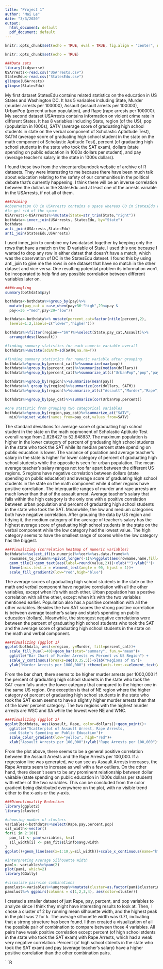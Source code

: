 ```yaml
---
title: "Project 1"
author: "Mai Le"
date: "3/3/2020"
output:
  html_document: default
  pdf_document: default
---
```


```r
knitr::opts_chunk$set(echo = TRUE, eval = TRUE, fig.align = "center", warning = F, message = F, R.options=list(max.print=100))
```

```r
knitr::opts_chunk$set(echo = TRUE)
```

```r
###Data sets
library(tidyverse)
USArrests<-read.csv("USArrests.csv")
StatesEdu<-read.csv("StatesEdu.csv")
glimpse(USArrests)
glimpse(StatesEdu)
```
My first dataset StatesEdu contains related statistics on the education in US States and Washington DC. It has 5 variables including State, Murder (murder arrests per 100000), Assault (assault arrests per 100000), UrbanPop (percent urban population), and Rape (rape arrests per 100000). My second dataset USArrests contains information on violent crime rate in different States. It has 8 variables including State, region (of the US), pop (population in 1000s), SATV (average score of graduating high school students in state on the verbal component of Scholastic Aptidtude Test), SATM (average score of graduating high school student in the state on the math component of Scholastic Aptitude Test), percent (of graduating high school students in the state who took the SAT exam), dollars (state spending on public education in 1000s dollars per student), and pay (average teacher's salary in the state in 1000s dollars). 

I found these two from the vincentarelbundock website of archive of R datasets. They were interesting to me because there have been much talk about education relating to the safety of our communities in the political debate that's currently happening. I think there will be an inverse correlation between the dollars in the StatesEdu and at least one of the arrests variable in the USArrests, if not all of them.

```R
###Joining
#observation CO in USArrests contains a space whereas CO in StatesEdu doesn't
#to get rid of the space
USArrests<-USArrests%>%mutate(State=str_trim(State,"right")) 
bothdata<-inner_join(USArrests, StatesEdu, by="State")
bothdata
anti_join(USArrests,StatesEdu)
anti_join(StatesEdu,USArrests)
```
I used inner_join to combine my two dataset together by keeping only the rows that have a match on the ID variable of State. I used this one because I wanted to drop any row in either datset that doesn't have a match, which was the observation of DC in the StatesEdu dateset. I found this by using anti_join to give me the rows in one dataset that have no match in the other dataset and vice versa. One resulting potential problem its information won't be incoporated to help find any possible correlation between different variables later on.   

```r
###Wrangling
summary(bothdata$pay)

bothdata<-bothdata%>%group_by(pay)%>%
  mutate(pay_cat = case_when(pay>36~"high",29<=pay &
  pay<=36 ~"med",pay<29~"low"))

bothdata<-bothdata%>% mutate(percent_cat=factor(ntile(percent,2),
  levels=1:2,labels=c("lower","higher")))

bothdata%>%filter(region=="SA")%>%select(State,pay_cat,Assault)%>%
  arrange(desc(Assault))
```

```r
#finding summary statistics for each numeric variable overall
bothdata%>%mutate(sdSATM=sd(SATM,na.rm=T))

#finding summary statistics for numeric variable after grouping
bothdata%>%group_by(percent_cat)%>%summarize(max(pop))
bothdata%>%group_by(percent_cat)%>%summarize(median(dollars))
bothdata%>%group_by(percent_cat)%>%summarize_at(c("UrbanPop","pop","pay"), var)

bothdata%>%group_by(region)%>%summarize(mean(pay))
bothdata%>% group_by(region)%>%summarize(cor(dollars, SATM))
bothdata%>%group_by(region)%>%summarize_at(c("Assault","Murder","Rape"), IQR)

bothdata%>%group_by(pay_cat)%>%summarize(cor(UrbanPop,percent))

#one statistic from grouping two categorical variables 
bothdata%>%group_by(region,pay_cat)%>%summarize_at("SATV",
  min)%>%pivot_wider(names_from=pay_cat,values_from=SATV)
```
The standard deviations for average score of graduating high school student in the state on the math copmonent of Scholastic Aptitude Test overall range from 2.828427 to 52.648837. The maximum population is higher in the lower category of percent of graduating high school students in the state who took the SAT while its median percent state spending on public education is lower. The variance of poulation and average teacher's salary in the state is higher for lower category of percent of graduating high school students while the opposite is seen for urban population. The mean average teacher's salary ranges not too far apart between the different US regions. 5 regions have negative correlation between dollars (state spending on public education) and average score of graduating high school students in the state on the math component while 4 other regions have positive correlation. The interquartile ranges of murder and rape arrests are much lower than that of the assault arrest. Average teacher's salary that falls within the high category is the  only one with a positive correlation between urban population and percent of graduating high school students in the state who took the SAT. Meanwhile, the low and medium categories both have negative correlation. After grouping  the data by US region and tidying it, the medium category of the average of teacher's salary has the highest average score of graduating high school students in the state on the verbal component while the low category had the lowest value. The high category seems to have the smallest range of scores while the low category has the biggest.

```r
###Visualizing (correlation heatmap of numeric variables)
bothdata%>%select_if(is.numeric)%>%cor%>%as.data.frame%>%
  rownames_to_column%>%pivot_longer(-1)%>%ggplot(aes(rowname,name,fill=value))+
  geom_tile()+geom_text(aes(label=round(value,2)))+xlab("")+ylab("")+
  theme(axis.text.x = element_text(angle = 90, hjust = 1))+
  scale_fill_gradient2(low="red",high="blue")
```
The average scores of graduating high school students in the state on the math and verbal component have negative correlation with all the other variables, except when it's with each other. Urban population has a postive correlation with all the other, except when it's with the two variables mentioned earlier. Population also has a positive correaltion with all the other variables. Besides the two SAT scores the strong positive correlation is between average teacher's salary and state's spending on public education (dollars). Meanwhile, the strongest negative correlations were between the percent of graduating high school students who took the SAT and the average score of graduating high school students in the state on the math and verbal component.

```r
###Visualizing (ggplot 1)
ggplot(bothdata, aes(x=region, y=Murder, fill=percent_cat))+
  scale_fill_hue(l=40)+geom_bar(stat="summary", fun.y="mean")+
  ggtitle("Bar Chart of Murder Arrests vs Percent vs US Region") +
  scale_y_continuous(breaks=seq(0,35,5))+xlab("Regions of US")+ 
  ylab("Murder Arrests per 1000,000") +theme(axis.text.x=element_text(angle=90,hjust=1))
```
From the bar chart, there seems to be higher murder arrests per 1000,000 if the percent of graduating high school students in the state who took the SAT exam falls under the lower category that compared to the higher one in the same US region. One exception is that of NE region where the higher category of percent of graduating high school students in the state who took the SAT exam seems to have a slightly higher murder arrests than that of the lower percent category. The two regions with the highest murder arrests are WSC and SA while the lowest were NE and WNC.

```r
###Visualizing (ggplot 2)
ggplot(bothdata, aes(Assault, Rape, color=dollars))+geom_point()+
  ggtitle("Scatterplot of Assault Arrest, Rape Arrests, 
  and State's Spending on Public Education")+
  scale_color_gradient(low="yellow", high="red")+
  xlab("Assault Arrests per 100,000")+ylab("Rape Arrests per 100,000")+theme_dark()
```
From the plot above, there seems to be a general positive correlation between the Assault Arrests and the Rape Arrests per 100,000. If a regression line was generated, we can see as Assault Arrests increases, the Rape Arrests seem to increase as well with a few outliers. On the other hand, there doesn't seem to be any prominent relationship between dollar vairable (state spending on public education in 1000s dollars per student) with either of the two variables. This can be concluded from the color gradient being distributed everywhere on the plot, with no visible trend either to the x-axis or the y-axis. 

```r
###Dimentionality Reduction
library(ggplot2)
library(cluster)

#choosing number of clusters
variables<-bothdata%>%select(Rape,pay,percent,pop)
sil_width<-vector()
for(i in 2:10){
  pam_fit <- pam(variables, k=i)
  sil_width[i] <- pam_fit$silinfo$avg.width
}
ggplot()+geom_line(aes(x=1:10,y=sil_width))+scale_x_continuous(name="k",breaks=1:10)

#interpreting Average Silhouette Width
pam1<- variables%>%pam(2)
plot(pam1, which=2) 
library(GGally)

#visualize pairwise combinations
pamclust<-variables%>%ungroup%>%mutate(cluster=as.factor(pam1$clustering))
pamclust%>% ggpairs(columns = c(1,2,3,4), aes(color=cluster))
```
I created a smaller dataset of just Rape, pay, percent, and pop variables to analyze since I think they might have interesting results to look at. Then, I chose a cluster of 2 by running mean silhouette width, and the highest peak in the plot was 2 for k. The average silhouette width was 0.71, indicating that a strong structure has been found. I then created a visualization of all the possible pair of combination to compare between those 4 variables. All pairs have weak positive correlation except percent (of high school stdents in the state who took the SAT exam) with Rape Arrests, which had a weak very negative correlation. Percent (of high school stdents in the state who took the SAT exam) and pay (average teacher's salary) have a higher positive correlation than the other combination pairs. 


```R